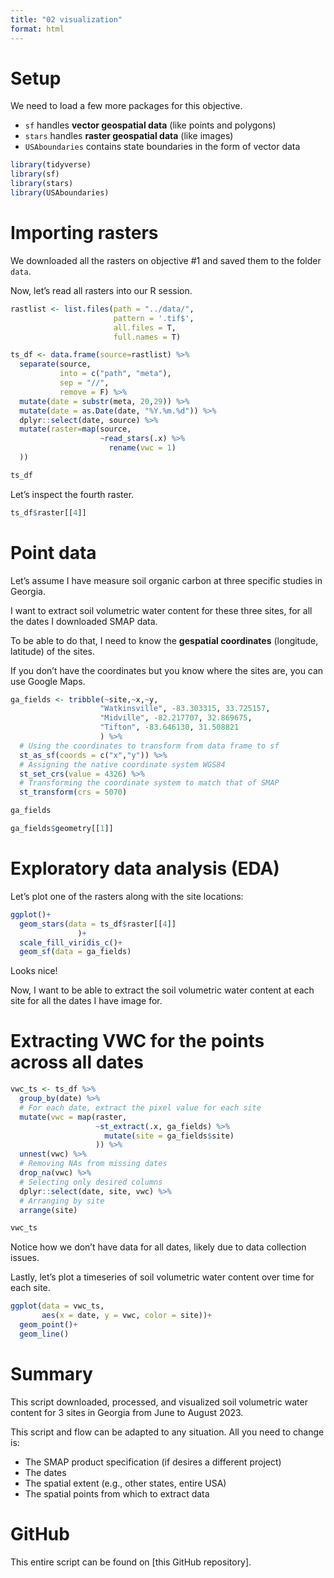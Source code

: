 ```yaml
---
title: "02 visualization"
format: html
---
```


# Setup  
We need to load a few more packages for this objective.  

- `sf` handles **vector geospatial data** (like points and polygons)  
- `stars` handles **raster geospatial data** (like images)  
- `USAboundaries` contains state boundaries in the form of vector data  

```r
library(tidyverse)
library(sf)
library(stars)
library(USAboundaries)
```

# Importing rasters  
We downloaded all the rasters on objective #1 and saved them to the folder `data`.  

Now, let's read all rasters into our R session.
```r
rastlist <- list.files(path = "../data/", 
                       pattern = '.tif$', 
                       all.files = T, 
                       full.names = T) 

```

```r
ts_df <- data.frame(source=rastlist) %>%
  separate(source, 
           into = c("path", "meta"), 
           sep = "//", 
           remove = F) %>%
  mutate(date = substr(meta, 20,29)) %>%
  mutate(date = as.Date(date, "%Y.%m.%d")) %>%
  dplyr::select(date, source) %>%
  mutate(raster=map(source,
                    ~read_stars(.x) %>%
                      rename(vwc = 1) 
  )) 

ts_df
```

Let's inspect the fourth raster.  
```r
ts_df$raster[[4]]
```

# Point data  
Let's assume I have measure soil organic carbon at three specific studies in Georgia.

I want to extract soil volumetric water content for these three sites, for all the dates I downloaded SMAP data.  

To be able to do that, I need to know the **gespatial coordinates** (longitude, latitude) of the sites.  

If you don't have the coordinates but you know where the sites are, you can use Google Maps. 

```r
ga_fields <- tribble(~site,~x,~y,
                    "Watkinsville", -83.303315, 33.725157,
                    "Midville", -82.217707, 32.869675, 
                    "Tifton", -83.646130, 31.508821
                    ) %>%
  # Using the coordinates to transform from data frame to sf 
  st_as_sf(coords = c("x","y")) %>%
  # Assigning the native coordinate system WGS84
  st_set_crs(value = 4326) %>%
  # Transforming the coordinate system to match that of SMAP  
  st_transform(crs = 5070)

ga_fields
```
```r
ga_fields$geometry[[1]]
```

# Exploratory data analysis (EDA)
Let's plot one of the rasters along with the site locations:  

```r
ggplot()+
  geom_stars(data = ts_df$raster[[4]] 
               )+
  scale_fill_viridis_c()+
  geom_sf(data = ga_fields)
```
Looks nice!

Now, I want to be able to extract the soil volumetric water content at each site for all the dates I have image for.  

# Extracting VWC for the points across all dates  
```r
vwc_ts <- ts_df %>%
  group_by(date) %>%
  # For each date, extract the pixel value for each site
  mutate(vwc = map(raster,
                   ~st_extract(.x, ga_fields) %>%
                     mutate(site = ga_fields$site)
                   )) %>%
  unnest(vwc) %>%
  # Removing NAs from missing dates
  drop_na(vwc) %>%
  # Selecting only desired columns  
  dplyr::select(date, site, vwc) %>%
  # Arranging by site
  arrange(site)

vwc_ts

```

Notice how we don't have data for all dates, likely due to data collection issues.  

Lastly, let's plot a timeseries of soil volumetric water content over time for each site.  

```r
ggplot(data = vwc_ts,
       aes(x = date, y = vwc, color = site))+
  geom_point()+
  geom_line()
```

# Summary  
This script downloaded, processed, and visualized soil volumetric water content for 3 sites in Georgia from June to August 2023.  

This script and flow can be adapted to any situation. All you need to change is:  

- The SMAP product specification (if desires a different project)  
- The dates  
- The spatial extent (e.g., other states, entire USA)  
- The spatial points from which to extract data  

# GitHub  
This entire script can be found on [this GitHub repository].
